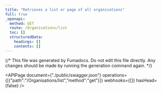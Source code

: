 ```yaml
---
title: "Retrieves a list or page of all organisations"
full: true
_openapi:
  method: GET
  route: /Organisations/list
  toc: []
  structuredData:
    headings: []
    contents: []
---
```


{/* This file was generated by Fumadocs.
Do not edit this file directly. Any changes should be made by running the generation command again. */}

<APIPage document={"./public/swagger.json"} operations={[{"path":"/Organisations/list","method":"get"}]} webhooks={[]} hasHead={false} />